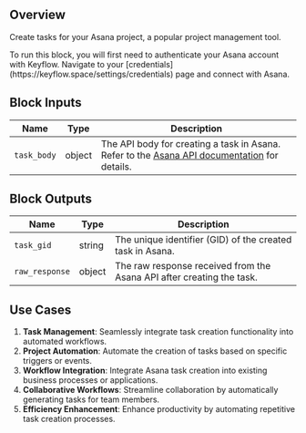 ## Overview

Create tasks for your Asana project, a popular project management tool.

<Note>
  To run this block, you will first need to authenticate your Asana account with
  Keyflow. Navigate to your
  [credentials](https://keyflow.space/settings/credentials) page and connect
  with Asana.
</Note>

## Block Inputs

| Name        | Type   | Description                                                                                                                                       |
| ----------- | ------ | ------------------------------------------------------------------------------------------------------------------------------------------------- |
| `task_body` | object | The API body for creating a task in Asana. Refer to the [Asana API documentation](https://developers.asana.com/reference/createtask) for details. |

## Block Outputs

| Name           | Type   | Description                                                           |
| -------------- | ------ | --------------------------------------------------------------------- |
| `task_gid`     | string | The unique identifier (GID) of the created task in Asana.             |
| `raw_response` | object | The raw response received from the Asana API after creating the task. |

## Use Cases

1. **Task Management**: Seamlessly integrate task creation functionality into automated workflows.
2. **Project Automation**: Automate the creation of tasks based on specific triggers or events.
3. **Workflow Integration**: Integrate Asana task creation into existing business processes or applications.
4. **Collaborative Workflows**: Streamline collaboration by automatically generating tasks for team members.
5. **Efficiency Enhancement**: Enhance productivity by automating repetitive task creation processes.
